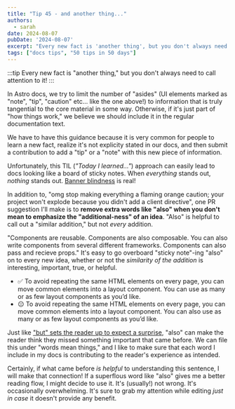 ```yaml
---
title: "Tip 45 - and another thing..."
authors:
  - sarah
date: 2024-08-07
pubDate: '2024-08-07'
excerpt: "Every new fact is 'another thing', but you don't always need to call attention to it!"
tags: ["docs tips", "50 tips in 50 days"]
---
```


:::tip
Every new fact is "another thing," but you don't always need to call attention to it!
:::

In Astro docs, we try to limit the number of "asides" (UI elements marked as "note", "tip", "caution" etc... like the one above!) to information that is truly tangential to the core material in some way. Otherwise, if it's just part of "how things work," we believe we should include it in the regular documentation text.

We have to have this guidance because it is very common for people to learn a new fact, realize it's not explicity stated in our docs, and then submit a contribution to add a "tip" or a "note" with this new piece of information.

Unfortunately, this TIL (*"Today I learned..."*) approach can easily lead to docs looking like a board of sticky notes. When *everything* stands out, *nothing* stands out. [Banner blindness](https://en.wikipedia.org/wiki/Banner_blindness) is real!


In addition to, "omg stop making everything a flaming orange caution; your project won't explode because you didn't add a client directive", one PR suggestion I'll make is to **remove extra words like "also" when you don't mean to emphasize the "additional-ness" of an idea**. "Also" is helpful to call out a "similar addition," but not *every* addition.

"Components are reusable. Components are also composable. You can also write components from several different frameworks. Components can also pass and recieve props." It's easy to go overboard "sticky note"-ing "also" on to every new idea, whether or not the *similarity of the addition* is interesting, important, true, or helpful.


- ✅ To avoid repeating the same HTML elements on every page, you can move common elements into a layout component. You can use as many or as few layout components as you’d like.
- 😐 To avoid repeating the same HTML elements on every page, you can move common elements into a layout component. You can also use as many or as few layout components as you’d like.

Just like ["but" sets the reader up to expect a surprise](/blog/50-38-this-and-that), "also" can make the reader think they missed something important that came before. We can file this under "words mean things," and I like to make sure that each word I include in my docs is contributing to the reader's experience as intended. 

Certainly, if what came before *is helpful* to understanding this sentence, I will make that connection! If a superflous word like "also" gives me a better reading flow, I might decide to use it. It's (usually!) not wrong. It's occasionally overwhelming. It's sure to grab my attention while editing *just in case* it doesn't provide any benefit.


<LinkCard title="See the whole list of tips!" href="/blog/50-docs-tips-in-50-days" />


